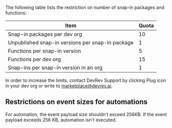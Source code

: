 The following table lists the restriction on number of snap-in packages and functions:

| Item                                             | Quota |
| ------------------------------------------------ | ----- |
| Snap-in packages per dev org                     | 10    |
| Unpublished snap-in versions per snap-in package | 1     |
| Functions per snap-in version                    | 5     |
| Functions per dev org                            | 15    |
| Snap-ins per snap-in version in an org           | 1     |

In order to increase the limits, contact DevRev Support by clicking Plug icon in your dev org or write to [marketplace@devrev.ai](mailto:marketplace@devrev.ai).

## Restrictions on event sizes for automations

For automation, the event payload size shouldn't exceed 256KB. If the event payload exceeds 256 KB, automation isn't executed.
